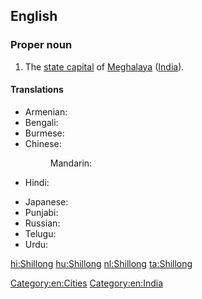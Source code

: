 ==English==
{{wikipedia}}

===Proper noun===
{{en-proper noun}}

# The [[state capital]] of [[Meghalaya]] ([[India]]).

====Translations====
{{trans-top|capital of Meghalaya, India}}
* Armenian: {{t|hy|Շիլոնգ}}
* Bengali: {{t|bn|শিলং|sc=Beng}}
* Burmese: {{t|my|ရှီလောင်|sc=Mymr}}
* Chinese:
*: Mandarin: {{t+|cmn|西隆|tr=Xīlóng|sc=Hani}}
* Hindi: {{t|hi|शिलांग|tr=śilāṅg}}
{{trans-mid}}
* Japanese: {{t|ja|シロン|tr=Shiron}}
* Punjabi: {{t-needed|pa}}
* Russian: {{t|ru|Шилло́нг|m}}
* Telugu: {{t|te|షిల్లాంగ్}}
* Urdu: {{t|ur|شیلانگ|tr=śilāṅg}}
{{trans-bottom}}

[[Category:en:Cities]]
[[Category:en:India]]

[[hi:Shillong]]
[[hu:Shillong]]
[[nl:Shillong]]
[[ta:Shillong]]